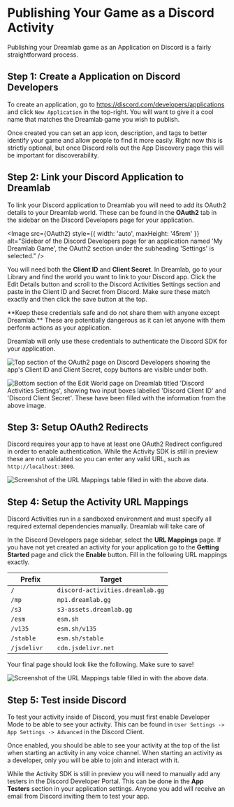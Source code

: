 
# Publishing Your Game as a Discord Activity

Publishing your Dreamlab game as an Application on Discord is a fairly straightforward process.

## Step 1: Create a Application on Discord Developers

To create an application, go to https://discord.com/developers/applications and click `New Application` in the top-right.
You will want to give it a cool name that matches the Dreamlab game you wish to publish.

Once created you can set an app icon, description, and tags to better identify your game and allow people to find it more easily.
Right now this is strictly optional, but once Discord rolls out the App Discovery page this will be important for discoverability.

## Step 2: Link your Discord Application to Dreamlab

To link your Discord application to Dreamlab you will need to add its OAuth2 details to your Dreamlab world.
These can be found in the **OAuth2** tab in the sidebar on the Discord Developers page for your application.

<Image
  src={OAuth2}
  style={{ width: 'auto', maxHeight: '45rem' }}
  alt="Sidebar of the Discord Developers page for an application named 'My Dreamlab Game', the OAuth2 section under the subheading 'Settings' is selected."
/>

You will need both the **Client ID** and **Client Secret**. In Dreamlab, go to your Library and find the world you want to link to your Discord app.
Click the Edit Details button and scroll to the Discord Activities Settings section and paste in the Client ID and Secret from Discord.
Make sure these match exactly and then click the save button at the top.

<Callout type='error' emoji='⚠️'>
  **Keep these credentials safe and do not share them with anyone except Dreamlab.** These are potentially dangerous as it can let anyone with them perform actions as your application.

Dreamlab will only use these credentials to authenticate the Discord SDK for your application.

</Callout>

<Image
  src={DetailsDiscord}
  alt="Top section of the OAuth2 page on Discord Developers showing the app's Client ID and Client Secret, copy buttons are visible under both."
/>

<Image
  src={DetailsDreamlab}
  alt="Bottom section of the Edit World page on Dreamlab titled 'Discord Activities Settings', showing two input boxes labelled 'Discord Client ID' and 'Discord Client Secret'. These have been filled with the information from the above image."
/>

## Step 3: Setup OAuth2 Redirects

Discord requires your app to have at least one OAuth2 Redirect configured in order to enable authentication.
While the Activity SDK is still in preview these are not validated so you can enter any valid URL, such as `http://localhost:3000`.

<Image
  src={Redirects}
  alt='Screenshot of the URL Mappings table filled in with the above data.'
/>

## Step 4: Setup the Activity URL Mappings

Discord Activities run in a sandboxed environment and must specify all required external dependencies manually. Dreamlab will take care of

In the Discord Developers page sidebar, select the **URL Mappings** page. If you have not yet created an activity for your application go to the **Getting Started** page and click the **Enable** button.
Fill in the following URL mappings exactly.

| Prefix        | Target                           |
| ------------- | -------------------------------- |
| `/`           | `discord-activities.dreamlab.gg` |
| `/mp`         | `mp1.dreamlab.gg`                |
| `/s3`         | `s3-assets.dreamlab.gg`          |
| `/esm`        | `esm.sh`                         |
| `/v135`       | `esm.sh/v135`                    |
| `/stable`     | `esm.sh/stable`                  |
| `/jsdelivr  ` | `cdn.jsdelivr.net`               |

Your final page should look like the following. Make sure to save!

<Image
  src={UrlMappings}
  alt='Screenshot of the URL Mappings table filled in with the above data.'
/>

## Step 5: Test inside Discord

To test your activity inside of Discord, you must first enable Developer Mode to be able to see your activity.
This can be found in `User Settings -> App Settings -> Advanced` in the Discord Client.

Once enabled, you should be able to see your activity at the top of the list when starting an activity in any voice channel.
When starting an activity as a developer, only you will be able to join and interact with it.

While the Activity SDK is still in preview you will need to manually add any testers in the Discord Developer Portal.
This can be done in the **App Testers** section in your application settings. Anyone you add will receive an email from Discord
inviting them to test your app.
